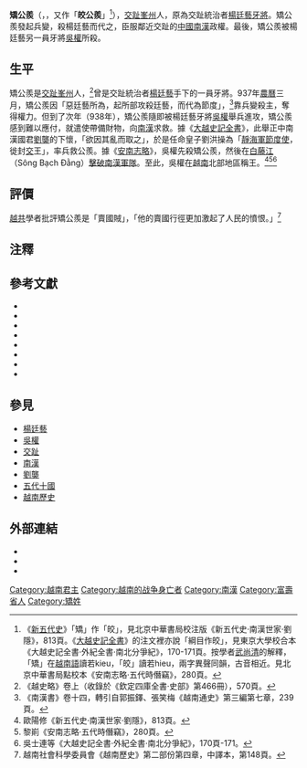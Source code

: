 {{東亞男性歷史人物
|名稱 =矯公羨
|身份 =藩镇首领
|國家 =
|政權 =
|時代 =[[越南自主时期|越南自主时期]]
|屆數 =
|最高職務 =[[静海节度使|静海节度使]]<br/><span style="font-size:smaller;">（937年－938年）</span> 
|前任 =[[楊廷藝|楊廷藝]] 
|繼任 =[[吴权|吴权]] 
|圖片名稱 =
|圖片大小 =
|圖片說明 =
|姓名 = 矯公羨
|字 =
|氏族 = 
|別名 =
|通稱 = 
|其他名號 = 
|出生日期 = ？
|出生地點 =[[交趾|交趾]][[峯州|峯州]]
|婚年 =
|逝世年 =938年
|逝世地 =交趾
|諡號 =
|墓葬 =
|祠廟 =
|父親 = 
|母親 =
|元配 =
|子   = 
|出身 = 
|功名 = 
|經歷 = 
|著作 =
|注釋 =
}}
'''矯公羨'''（{{vie|v='''Kiều Công Tiễn'''|hn=矯公羨}}，{{bd|？||938年}}，又作「'''皎公羨'''」<ref>《[[新五代史|新五代史]]》「矯」作「皎」，見北京中華書局校注版《新五代史‧南漢世家‧劉隱》，813頁。《[[大越史記全書|大越史記全書]]》的注文裡亦說「綱目作皎」，見東京大學校合本《大越史記全書·外紀全書·南北分爭紀》，170-171頁。按學者[[武尚清|武尚清]]的解釋，「矯」在[[越南語|越南語]]讀若kieu，「皎」讀若hieu，兩字異聲同韻，古音相近。見北京中華書局點校本《安南志略‧五代時僭竊》，280頁。</ref>），[[交趾|交趾]][[峯州|峯州]]人，原為交趾統治者[[楊廷藝|楊廷藝]][[牙將|牙將]]。矯公羨發起兵變，殺楊廷藝而代之，臣服鄰近交趾的[[中國|中國]][[南漢|南漢]]政權。最後，矯公羨被楊廷藝另一員牙將[[吳權|吳權]]所殺。

== 生平 ==
{{越南歷史圖表|隱藏=1}}
矯公羨是[[交趾|交趾]][[峯州|峯州]]人，<ref>《越史略》卷上（收錄於《欽定四庫全書·史部》第466冊），570頁。</ref>曾是交趾統治者[[楊廷藝|楊廷藝]]手下的一員牙將。937年[[農曆|農曆]]三月，矯公羨因「惡廷藝所為，起所部攻殺廷藝，而代為節度」，<ref>《南漢書》卷十四，轉引自郭振鐸、張笑梅《越南通史》第三編第七章，239頁。</ref>靠兵變殺主，奪得權力。但到了次年（938年），矯公羨隨即被楊廷藝牙將[[吳權|吳權]]舉兵進攻，矯公羨感到難以應付，就遣使帶備財物，向[[南漢|南漢]]求救。據《[[大越史記全書|大越史記全書]]》，此舉正中南漢國君[[劉龑|劉龑]]的下懷，「欲因其亂而取之」，於是任命皇子劉洪操為「[[靜海軍節度使|靜海軍節度使]]，徙封[[交趾|交]]王」，率兵救公羨。據《[[安南志略|安南志略]]》，吳權先殺矯公羨，然後在[[白藤江|白藤江]]（Sông Bạch Đằng）[[白藤江之战_(938年)|擊破南漢軍隊]]。至此，吳權在[[越南|越南]]北部地區稱王。<ref>歐陽修《新五代史‧南漢世家‧劉隱》，813頁。</ref><ref>黎崱《安南志略‧五代時僭竊》，280頁。</ref><ref>吳士連等《大越史記全書·外紀全書·南北分爭紀》，170頁-171。</ref>

== 評價 ==
[[越共|越共]]學者批評矯公羨是「賣國賊」，「他的賣國行徑更加激起了人民的憤恨。」<ref>越南社會科學委員會《越南歷史》第二部份第四章，中譯本，第148頁。</ref>

== 注釋 ==
<div class="references-small">
<references />   
</div>   

== 參考文獻 ==
<div class="references-small">
* {{cite book|title=《[[新五代史|新五代史]]》|author=[[歐陽修|歐陽修]]|location=[[北京|北京]]|publisher=[[中華書局|中華書局]]（1995）ISBN 7101003222|language=zh}}
* {{cite book|title=《[[宋史|宋史]]》|author=[[脫脫|脫脫]]等|location=[[北京|北京]]|publisher=[[中華書局|中華書局]]（1995）ISBN 7101003230|language=zh}}
* {{cite book|title=《[[安南志略|安南志略]]》|author=[[黎崱|黎崱]]|location=[[北京|北京]]|publisher=[[中華書局|中華書局]]（1995）ISBN 7101011225|language=zh}}
* {{cite book|title=《[[越史略|越史略]]》（收錄於《欽定四庫全書·史部》第466冊）|publisher=[[上海古籍出版社|上海古籍出版社]]（1987）|language=zh }}
* {{ja}}{{zh}}{{cite book|title=《[[大越史記全書|大越史記全書]]》|author=[[吳士連|吳士連]]等|others=[[陳荊和|陳荊和]]編校|publisher=[[東京大學|東京大學]]東洋文化硏究所附屬東洋學文獻センター（[[昭和|昭和]]59－61年）（1984－1986）}}
* {{cite book|title=《[[越南史略|越南史略]]》（或譯《[[越南史略|越南通史]]》）|author=[[陳仲金|陳仲金]]|others=[[戴可來|戴可來]]譯|location=[[北京|北京]]|publisher=[[商務印書館|商務印書館]]（1992）ISBN 7100004543|language=zh}}
* {{cite book|title=《越南歷史》|author=[[越南社會科學委員會|越南社會科學委員會]]|others=[[北京大學|北京大學]][[東語系越南語教研室|東語系越南語教研室]]譯|location=[[北京|北京]]|publisher=[[北京|北京]][[人民出版社|人民出版社]]（1977）|language=zh}}
* {{cite book|title=《越南通史》|author=[[郭振鐸|郭振鐸]]|coauthors=[[張笑梅|張笑梅]]|publisher=[[中國人民大學|中國人民大學]]出版社（2001）ISBN 7300034020|location=北京|language=zh}}</div>

== 參見 ==
* [[楊廷藝|楊廷藝]]
* [[吳權|吳權]]
* [[交趾|交趾]]
* [[南漢|南漢]]
* [[劉龑|劉龑]]
* [[五代十國|五代十國]]
* [[越南歷史|越南歷史]]

== 外部連結 ==
* {{vi}}{{zh}}{{cite web|url=http://www.nomna.org/DVSKTT/dvsktt.php?IDcat=13|title=Hội Bảo tồn Di sản Nôm─《大越史記全書·外紀全書·南北分爭紀》|deadurl=yes|archiveurl=https://web.archive.org/web/20160305020644/http://www.nomna.org/DVSKTT/dvsktt.php?IDcat=13|archivedate=2016-03-05}}
* {{vi}}{{zh}}{{cite web|url=http://www.nomna.org/DVSKTT/dvsktt.php?IDcat=106|title=Hội Bảo tồn Di sản Nôm─《越鑑通考總論》|deadurl=yes|archiveurl=https://web.archive.org/web/20160304201445/http://www.nomna.org/DVSKTT/dvsktt.php?IDcat=106|archivedate=2016-03-04}}
* {{zh}}{{cite web|url=http://www.guoxue123.com/shibu/0101/02ysl/001.htm|title=《越史略》卷上|accessdate=2008-09-02|archive-date=2009-06-16|archive-url=https://web.archive.org/web/20090616124433/http://www.guoxue123.com/shibu/0101/02ysl/001.htm|dead-url=no}}

{{唐末五代越南自主時期人物}}
{{十國君主}}
{{DEFAULTSORT:J}}
[[Category:越南君主|Category:越南君主]]
[[Category:越南的战争身亡者|Category:越南的战争身亡者]]
[[Category:南漢|Category:南漢]]
[[Category:富壽省人|Category:富壽省人]]
[[Category:矯姓|Category:矯姓]]